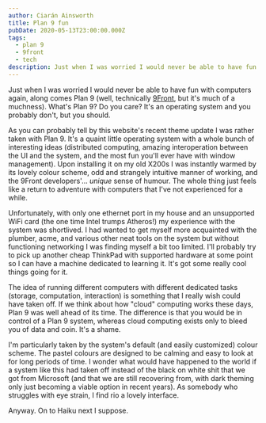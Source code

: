 ```yaml
---
author: Ciarán Ainsworth
title: Plan 9 fun
pubDate: 2020-05-13T23:00:00.000Z
tags:
  - plan 9
  - 9front
  - tech
description: Just when I was worried I would never be able to have fun with computers again, along comes Plan 9.
---
```


Just when I was worried I would never be able to have fun with computers again, along comes Plan 9 (well, technically [9Front](http://9front.org), but it's much of a muchness). What's Plan 9? Do you care? It's an operating system and you probably don't, but you should.

As you can probably tell by this website's recent theme update I was rather taken with Plan 9. It's a quaint little operating system with a whole bunch of interesting ideas (distributed computing, amazing interoperation between the UI and the system, and the most fun you'll ever have with window management). Upon installing it on my old X200s I was instantly warmed by its lovely colour scheme, odd and strangely intuitive manner of working, and the 9Front developers'... _unique_ sense of humour. The whole thing just feels like a return to adventure with computers that I've not experienced for a while.

Unfortunately, with only one ethernet port in my house and an unsupported WiFi card (the one time Intel trumps Atheros!) my experience with the system was shortlived. I had wanted to get myself more acquainted with the plumber, acme, and various other neat tools on the system but without functioning networking I was finding myself a bit too limited. I'll probably try to pick up another cheap ThinkPad with supported hardware at some point so I can have a machine dedicated to learning it. It's got some really cool things going for it.

The idea of running different computers with different dedicated tasks (storage, computation, interaction) is something that I really wish could have taken off. If we think about how "cloud" computing works these days, Plan 9 was well ahead of its time. The difference is that you would be in control of a Plan 9 system, whereas cloud computing exists only to bleed you of data and coin. It's a shame.

I'm particularly taken by the system's default (and easily customized) colour scheme. The pastel colours are designed to be calming and easy to look at for long periods of time. I wonder what would have happened to the world if a system like this had taken off instead of the black on white shit that we got from Microsoft (and that we are still recovering from, with dark theming only just becoming a viable option in recent years). As somebody who struggles with eye strain, I find rio a lovely interface.

Anyway. On to Haiku next I suppose.
